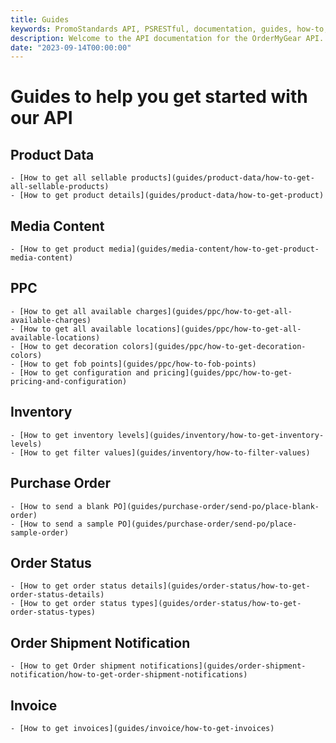 ```yaml
---
title: Guides
keywords: PromoStandards API, PSRESTful, documentation, guides, how-to, getting started
description: Welcome to the API documentation for the OrderMyGear API. This documentation will help you get started with the API.
date: "2023-09-14T00:00:00"
---
```


# Guides to help you get started with our API


## Product Data
    - [How to get all sellable products](guides/product-data/how-to-get-all-sellable-products)
    - [How to get product details](guides/product-data/how-to-get-product)

## Media Content
    - [How to get product media](guides/media-content/how-to-get-product-media-content)

## PPC
    - [How to get all available charges](guides/ppc/how-to-get-all-available-charges)
    - [How to get all available locations](guides/ppc/how-to-get-all-available-locations)
    - [How to get decoration colors](guides/ppc/how-to-get-decoration-colors)
    - [How to get fob points](guides/ppc/how-to-fob-points)
    - [How to get configuration and pricing](guides/ppc/how-to-get-pricing-and-configuration)

## Inventory
    - [How to get inventory levels](guides/inventory/how-to-get-inventory-levels)
    - [How to get filter values](guides/inventory/how-to-filter-values)

## Purchase Order

    - [How to send a blank PO](guides/purchase-order/send-po/place-blank-order)
    - [How to send a sample PO](guides/purchase-order/send-po/place-sample-order)

## Order Status
    - [How to get order status details](guides/order-status/how-to-get-order-status-details)
    - [How to get order status types](guides/order-status/how-to-get-order-status-types)

## Order Shipment Notification
    - [How to get Order shipment notifications](guides/order-shipment-notification/how-to-get-order-shipment-notifications)

## Invoice

    - [How to get invoices](guides/invoice/how-to-get-invoices)
